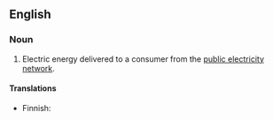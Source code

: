==English==

===Noun===
{{infl|en|noun|head=[[grid]] [[electricity]]}}

# Electric energy delivered to a consumer from the [[w:public electricity network|public electricity network]].

====Translations====
{{top}}
* Finnish: {{t-|fi|verkkosähkö}}
{{mid}}
{{bottom}}